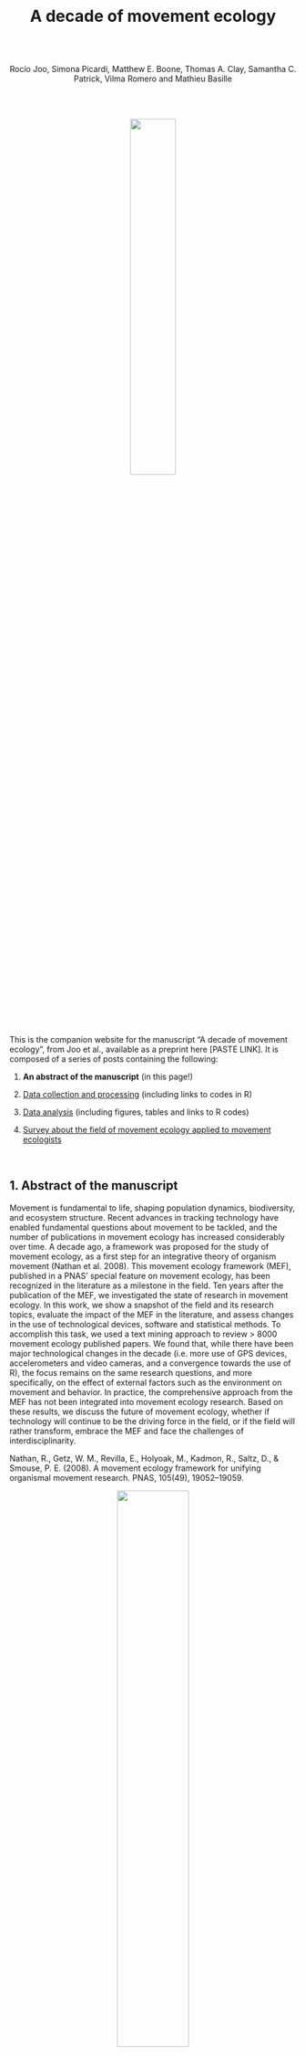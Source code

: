 <br />

<center>

# **A decade of movement ecology**

<br />
<br />

Rocío Joo, Simona Picardi, Matthew E. Boone, Thomas A. Clay, Samantha C. Patrick, Vilma Romero and Mathieu Basille

</center>

<br />
<br />

<center>
![](moveco-images/mov-logo.png){width=40%}

</center>
<br />

This is the companion website for the manuscript “A decade of movement ecology”,
from Joo et al., available as a preprint here [PASTE LINK]. It is composed of
a series of posts containing the following:

1. **An abstract of the manuscript** (in this page!)

2. <a href=post-moveco2-processing.html>Data collection and processing</a> (including links to codes in R)

3. <a href=post-moveco3-1-topicanalysis.html>Data analysis</a> (including figures, tables and links to R codes)

4. <a href=post-moveco4-survey.html>Survey about the field of movement ecology applied to movement ecologists</a>

<br />

## 1. Abstract of the manuscript

Movement is fundamental to life, shaping population dynamics, biodiversity, and
ecosystem structure. Recent advances in tracking technology have enabled
fundamental questions about movement to be tackled, and the number of
publications in movement ecology has increased considerably over time. A decade
ago, a framework was proposed for the study of movement ecology, as a first step
for an integrative theory of organism movement (Nathan et al. 2008). This
movement ecology framework (MEF), published in a PNAS' special feature on
movement ecology, has been recognized in the literature as a milestone in the
field. Ten years after the publication of the MEF, we investigated the state of
research in movement ecology. In this work, we show a snapshot of the field and
its research topics, evaluate the impact of the MEF in the literature, and
assess changes in the use of technological devices, software and statistical
methods. To accomplish this task, we used a text mining approach to review
\> 8000 movement ecology published papers. We found that, while there have been
major technological changes in the decade (i.e. more use of GPS devices,
accelerometers and video cameras, and a convergence towards the use of R), the
focus remains on the same research questions, and more specifically, on the
effect of external factors such as the environment on movement and behavior. In
practice, the comprehensive approach from the MEF has not been integrated into
movement ecology research. Based on these results, we discuss the future of
movement ecology, whether if technology will continue to be the driving force in
the field, or if the field will rather transform, embrace the MEF and face the
challenges of interdisciplinarity.

Nathan, R., Getz, W. M., Revilla, E., Holyoak, M., Kadmon, R., Saltz, D., &
Smouse, P. E. (2008). A movement ecology framework for unifying organismal
movement research. PNAS, 105(49), 19052–19059.


<center>

![](moveco-images/wordcloud_abstracts.png){width=50%}

</center>

<br />

